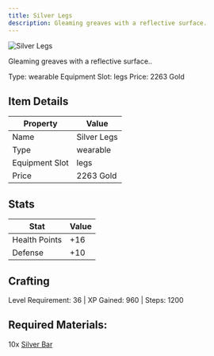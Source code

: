 ```yaml
---
title: Silver Legs
description: Gleaming greaves with a reflective surface.
---
```


<div className="flex items-start gap-6 mb-8">
  <div className="flex-shrink-0">
    <img src="/assets/resources/smithing/silver_legs.png" alt="Silver Legs" className="w-24 h-24 border rounded-lg" />
  </div>
  <div className="flex-1">
    <div className="space-y-2">
      <p className="text-lg text-muted-foreground">Gleaming greaves with a reflective surface..</p>
      <div className="flex flex-wrap gap-4 text-sm">
        <span className="px-2 py-1 bg-green-100 dark:bg-green-900 rounded-md">
          Type: wearable
        </span>
        <span className="px-2 py-1 bg-purple-100 dark:bg-purple-900 rounded-md">
          Equipment Slot: legs
        </span>
        <span className="px-2 py-1 bg-yellow-100 dark:bg-yellow-900 rounded-md">
          Price: 2263 Gold
        </span>
      </div>
    </div>
  </div>
</div>

## Item Details
| Property | Value |
|----------|-------|
| Name | Silver Legs |
| Type | wearable |
| Equipment Slot | legs |
| Price | 2263 Gold |

## Stats
| Stat | Value |
|------|-------|
| Health Points | +16 |
| Defense | +10 |

## Crafting
Level Requirement: 36 | XP Gained: 960 | Steps: 1200

## Required Materials:
10x [Silver Bar](/docs/resources/individual/silver_bar)

